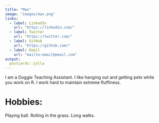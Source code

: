 ```yaml
---
title: "Max"
image: "images/max.png"
links:
  - label: LinkedIn
    url: "https://linkedin.com/"
  - label: Twitter
    url: "https://twitter.com/"
  - label: GitHub
    url: "https://github.com/"
  - label: Email
    url: "mailto:email@email.com"
output:
  postcards::jolla
---
```

 
I am a Doggie Teaching Assistant. I like hanging out and getting pets while you work on R. I work hard to maintain extreme fluffiness.

# Hobbies:

Playing ball. Rolling in the grass. Long walks.
